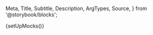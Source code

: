   Meta,
  Title,
  Subtitle,
  Description,
  ArgTypes,
  Source,
} from '@storybook/blocks';

{setUpMocks()}

<Meta
  title="Modular Checkout/Sub-components/Season Interruption Insurance"
  Components="justifi-season-interruption-insurance"
  of={JustifiSeasonInterruptionInsurance}
/>

<Title />

---

Component to render a formated list of season interruption insurance for the requested account.

# Index

---

- [Props, events and methods](#props-events-and-methods)
- [Authorization](#authorization)
- [Events usage](#events-usage)
- [CSS Parts for Styling](#css-parts-for-styling)
- [Example usage](#example-usage)

# Props, events and methods

---

<p>
  When this component is used as a slot inside a <code>justifi-checkout</code>{' '}
  or <code>justifi-modular-checkout</code> component, the{' '}
  <code>checkout-id</code> and <code>auth-token</code> props are not required,
  as they will be inherited automatically.
</p>

<ArgTypes exclude={['Theme']} />

# Authorization

---

<p>
  Authorization is performed by passing a web component token as{' '}
  <code>auth-token</code>.
</p>
<ul>
  <li>
    <strong>Web Component Token</strong>: These tokens are generated by your
    backend services using the [Web Component Tokens
    API](https://docs.justifi.tech/api-spec#tag/Web-Component-Tokens/operation/CreateWebComponentToken).
    Each token can be scoped to perform a set number of actions and is active
    for 60 minutes. When creating a web component token for this specific
    component you'll need to use the role: `read:account:account_id` or
    `write:account:account_id`. Make sure the value for `account_id` matches the
    prop you also pass separately.
  </li>
</ul>

# Events usage

---

<Source dark language="html" code={codeExampleEventHandling} />

# CSS Parts for Styling

---

The Season Interruption Insurance component exposes several CSS parts for custom styling:

## Individual Element Parts

- `text` - Text elements (description, legal disclaimer)
- `text-danger` - Error text styling
- `heading-2` - Header text styling (via Header2 component)
- `label` - Radio button labels

## Component Structure Parts

- `insurance-container` - The main container wrapping the entire component
- `insurance-loading` - The loading state container

## Content Section Parts

- `insurance-header-section` - The header/title section
- `insurance-description-section` - The product description section  
- `insurance-form-section` - The form section containing radio buttons
- `insurance-legal-disclaimer-section` - The legal disclaimer section

## Form Parts

- `insurance-form` - The form element
- `insurance-radio-group` - The container for radio button options
- `input-radio` - Radio button inputs (various states available)

### Example CSS Styling

<Source
  dark
  language="css"
  code={`/* Style the main container */

/* Style radio buttons */
::part(input-radio) {
  border: 2px solid #007bff;
}

::part(input-radio-checked) {
  background-color: #007bff;
}

/* Style text elements with proper inheritance */
::part(text) {
  font-size: 0.875rem;
  line-height: 1.4;
  color: #333;
}

::part(text) * {
  color: inherit !important;
}

/* Style error text */
::part(text-danger) {
  color: #dc3545;
  font-weight: 500;
}`}
/>

# Example Usage

---

<ComponentBox>
  <justifi-season-interruption-insurance
    checkout-id="123"
    auth-token="123abc"
  />
</ComponentBox>

---

<Source dark language="html" code={codeExampleFull} />
